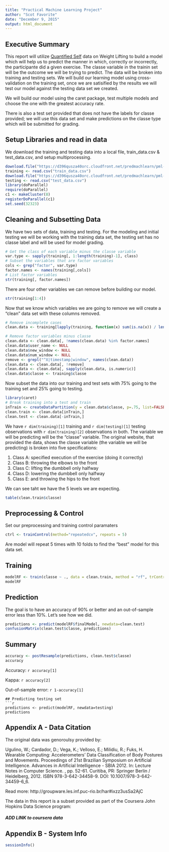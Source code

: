 ```yaml
---
title: "Practical Machine Learning Project"
author: "Scot Favorite"
date: "December 9, 2015"
output: html_document
---
```


## Executive Summary

This report will utilize [Quantified Self](https://en.wikipedia.org/wiki/Quantified_Self) data on Weight Lifting to build a model which will help us to predict the manner in which, correctly or incorrectly, the participante did a given exercise. The classe variable in the trainin set will be the outcome we will be trying to predict. The data will be broken into training and testing sets. We will build our learning model using cross-validation on the training set, once we are satisified by the results we will test our model against the testing data set we created. 

We will build our model using the caret package, test multiple models and choose the one with the greatest accuracy rate. 

There is also a test set provided that does not have the labels for classe provided; we will use this data set and make predictions on the classe type which will be submitted for grading. 

## Setup Libraries and read in data

We download the training and testing data into a local file, train_data.csv & test_data.csv, and setup multiprocessing.

```r
download.file("https://d396qusza40orc.cloudfront.net/predmachlearn/pml-training.csv", destfile="train_data.csv", method = "curl")
training <- read.csv("train_data.csv")
download.file("https://d396qusza40orc.cloudfront.net/predmachlearn/pml-testing.csv", destfile="test_data.csv", method = "curl")
testing <- read.csv("test_data.csv")
library(doParallel)
require(doParallel)
c1 <- makeCluster(8)
registerDoParallel(c1)
set.seed(32323)
```

## Cleaning and Subsetting Data

We have two sets of data, training and testing. For the modeling and initial testing we will be working with the training data set, the testing set has no classe label and will be used for model grading.

```r
# Get the class of each variable minus the classe variable
var.type <- sapply(training[, 1:length(training)-1], class)
# Subset the variables that are factor variables
cols <- grep("factor", var.type)
factor.names <- names(training[,cols])
# List factor variables
str(training[, factor.names])
```
There are four other variables we can remove before building our model. 
```r
str(training[1:4])
```
Now that we know which variables we are going to remove we will create a "clean" data set with these columns removed. 
```r
# Remove incomplete cases
clean.data <- training[lapply(training, function(x) sum(is.na(x)) / length(x)) == 0]

# Remove factor variables minus classe
clean.data <- clean.data[, !names(clean.data) %in% factor.names]
clean.data$user_name <- NULL
clean.data$new_window <- NULL
clean.data$num_window <- NULL
remove <- grepl("^X|timestamp|window", names(clean.data))
clean.data <- clean.data[, !remove]
clean.data <- clean.data[, sapply(clean.data, is.numeric)]
clean.data$classe <- training$classe
```

Now subset the data into our training and test sets with 75% going to the training set and 25% going to testing. 
```r
library(caret)
# Break training into a test and train
inTrain <- createDataPartition(y = clean.data$classe, p=.75, list=FALSE)
clean.train <- clean.data[inTrain,]
clean.test <- clean.data[-inTrain,]
```

We have `r dim(training)[1]` training and `r dim(testing)[1]` testing observations with `r dim(training)[2]` observations in both. The variable we will be predicting will be the "classe" variable. The original website, that provided the data, shows the classe variable (the variable we will be predicting) is broken into five specifications:

1) Class A: specified execution of the exercise (doing it correctly)
2) Class B: throwing the elbows to the front 
3) Class C: lifting the dumbbell only halfway 
4) Class D: lowering the dumbbell only halfway 
5) Class E: and throwing the hips to the front

We can see taht we have the 5 levels we are expecting. 
```r
table(clean.train$classe)
```

## Preprocessing & Control
Set our preprocessing and training control paramaters
```r
ctrl <- trainControl(method="repeatedcv", repeats = 5)
```
Are model will repeat 5 times with 10 folds to find the "best" model for this data set. 

## Training 
```r
modelRF <- train(classe ~ ., data = clean.train, method = "rf", trControl = ctrl)
modelRF
```

## Prediction
The goal is to have an accuracy of 90% or better and an out-of-sample error less than 10%. Let's see how we did. 
```r
predictions <- predict(modelRF$finalModel, newdata=clean.test)
confusionMatrix(clean.test$classe, predictions)
```


## Summary
```r
accuracy <- postResample(predictions, clean.test$classe)
accuracy
```
Accuracy: `r accuracy[1]`

Kappa: `r accuracy[2]`

Out-of-sample error: `r 1-accuracy[1]`
```
## Predicting testing set
```r
predictions <- predict(modelRF, newdata=testing)
predictions
```

## Appendix A - Data Citation
The original data was genoroulsy provided by:

Ugulino, W.; Cardador, D.; Vega, K.; Velloso, E.; Milidiu, R.; Fuks, H. Wearable Computing: Accelerometers' Data Classification of Body Postures and Movements. Proceedings of 21st Brazilian Symposium on Artificial Intelligence. Advances in Artificial Intelligence - SBIA 2012. In: Lecture Notes in Computer Science. , pp. 52-61. Curitiba, PR: Springer Berlin / Heidelberg, 2012. ISBN 978-3-642-34458-9. DOI: 10.1007/978-3-642-34459-6_6. 

Read more: http://groupware.les.inf.puc-rio.br/har#ixzz3usSa2AjC

The data in this report is a subset provided as part of the Coursera John Hopkins Data Science program:

##### ADD LINK to coursera data

## Appendix B - System Info
```r
sessionInfo()
```

